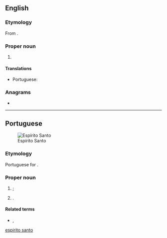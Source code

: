 ==English==
{{wikipedia}}

===Etymology===
From {{bor|en|pt|Espírito Santo||Holy Ghost}}.

===Proper noun===
{{en-proper noun|head=Espírito Santo}}

# {{place:Brazil/state|en|capital=Vitória|region=Southeast Region}}

====Translations====
{{trans-top|state in south-eastern Brazil}}
* Portuguese: {{t+|pt|Espírito Santo|m}}
{{trans-mid}}
{{trans-bottom}}

===Anagrams===
* {{anagrams|en|a=aeiinooprsstt|operationists}}

[[Category:English terms spelled with Í|espirito santo]]

----

==Portuguese==
[[Image:Brazil State EspiritoSanto.svg|thumb|Espírito Santo]]

===Etymology===
Portuguese for {{m|en|Holy Ghost}}.

===Proper noun===
{{pt-proper noun|m}}

# {{lb|pt|Christianity}} {{l|en|Holy Ghost}}; {{l|en|Holy Spirit}} {{gloss|one of the three figures of the Holy Trinity}}
# {{place|pt|state|macroregion/pt:Southeast Region|c/pt:Brazil|capital=pt:Vitória}}.
#: {{syn|pt|ES}} {{gloss|abbreviation}}

====Related terms====
* {{l|pt|capixaba}}, {{l|pt|espírito-santense}} {{gloss|[[demonym]]s of the state}}